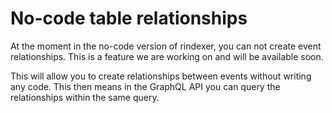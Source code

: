 # No-code table relationships

At the moment in the no-code version of rindexer, you can not create event relationships.
This is a feature we are working on and will be available soon.

This will allow you to create relationships between events without writing any code. This then means in the
GraphQL API you can query the relationships within the same query.
